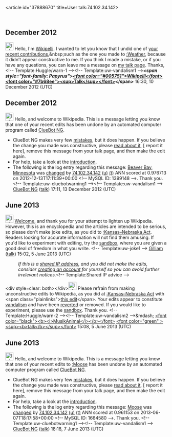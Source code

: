 <article id="37888670" title=User talk:74.102.34.142>
	<talkpage id="37888670" title="User talk:74.102.34.142">

== December 2012 ==

[[File:Information.svg|25px|alt=|link=]] Hello, I'm [[User:Wikipelli|Wikipelli]]. I wanted to let you know that I undid one of [[Special:Contributions/74.102.34.142|your recent contributions]],&amp;nbsp;such as the one you made to [[:Weather]], because it didn’t appear constructive to me. If you think I made a mistake, or if you have any questions, you can leave me a message on [[User_talk:Wikipelli|my talk page]]. Thanks, &lt;!-- Template:Huggle/warn-1 --&gt;&lt;!-- Template:uw-vandalism1 --&gt;'''''&lt;span style=&quot;font-family: Papyrus&quot;&gt;[[User:Wikipelli|&lt;font color=&quot;#005751&quot;&gt;Wikipelli&lt;/font&gt;]] ''[[User talk:Wikipelli|&lt;font color=&quot;#7b68ee&quot;&gt;&lt;sup&gt;Talk&lt;/sup&gt;&lt;/font&gt;]]&lt;/span&gt;''' 16:30, 10 December 2012 (UTC)

== December 2012 ==
[[Image:Information.svg|left|25px|alt=|link=]] Hello, and welcome to Wikipedia. This is a message letting you know that one of your recent edits has been undone by an automated computer program called [[User:ClueBot NG|ClueBot NG]].
{{clear}}
* ClueBot NG makes very few [[User:ClueBot NG#Information About False Positives|mistakes]], but it does happen. If you believe the change you made was constructive, please [[User:ClueBot NG#Information About False Positives|read about it]], [{{User:ClueBot NG/Warnings/FPReport|1399148}} report it here], remove this message from your talk page, and then make the edit again.
* For help, take a look at the [[Wikipedia:Introduction|introduction]].
* The following is the log entry regarding this message: [[Beaver Bay, Minnesota]] was [http://en.wikipedia.org/w/index.php?title=Beaver+Bay%2C+Minnesota&amp;diff=527882551&amp;oldid=526341027 changed] by [[Special:Contributions/74.102.34.142|74.102.34.142]] [[User:74.102.34.142|(u)]] [[User talk:74.102.34.142|(t)]] ANN scored at 0.976713 on 2012-12-13T17:11:39+00:00 &lt;!-- MySQL ID: 1399148 --&gt;. Thank you. &lt;!-- Template:uw-cluebotwarning1 --&gt;&lt;!-- Template:uw-vandalism1 --&gt; [[User:ClueBot NG|ClueBot NG]] ([[User talk:ClueBot NG|talk]]) 17:11, 13 December 2012 (UTC)

== June 2013 ==
[[Image:Information.svg|25px|alt=Information icon]] [[Wikipedia:Introduction|Welcome]], and thank you for your attempt to lighten up Wikipedia. However, this is an encyclopedia and the articles are intended to be serious, so please don't make joke edits, as you did to [[:Kansas–Nebraska Act]]. Readers looking for accurate information will not find them amusing. If you'd like to experiment with editing, try the [[Wikipedia:Sandbox|sandbox]], where you are given a good deal of freedom in what you write.   &lt;!-- Template:uw-joke1 --&gt; [[User:Gilliam|Gilliam]] ([[User talk:Gilliam|talk]]) 15:02, 5 June 2013 (UTC)
:''If this is a [[Network address translation|shared IP address]], and you did not make the edits, consider [[Wikipedia:Why create an account?|creating an account]] for yourself so you can avoid further irrelevant notices.''&lt;!-- Template:Shared IP advice --&gt;

&lt;div style=clear: both&gt;&lt;/div&gt;[[File:Information.svg|25px|alt=Information icon]] Please refrain from making unconstructive edits to Wikipedia, as you did at [[:Kansas–Nebraska Act]] with &lt;span class=&quot;plainlinks&quot;&gt;[http://en.wikipedia.org/wiki/Kansas%e2%80%93Nebraska_Act?diff=558456004 this edit]&lt;/span&gt;. Your edits appear to constitute [[Wikipedia:Vandalism|vandalism]] and have been [[Help:Reverting|reverted]] or removed. If you would like to experiment, please use the [[Wikipedia:Sandbox|sandbox]]. Thank you. &lt;!-- Template:Huggle/warn-2 --&gt;&lt;!-- Template:uw-vandalism2 --&gt;&amp;mdash; [[User:MusikAnimal|&lt;font color=&quot;black&quot;&gt;&lt;b&gt;&lt;i&gt;MusikAnimal&lt;/i&gt;&lt;/b&gt;&lt;/font&gt;]] [[User talk:MusikAnimal|&lt;font color=&quot;green&quot; &gt;&lt;sup&gt;&lt;b&gt;talk&lt;/b&gt;&lt;/sup&gt;&lt;/font&gt;]] 15:08, 5 June 2013 (UTC)

== June 2013 ==
[[Image:Information.svg|left|25px|alt=|link=]] Hello, and welcome to Wikipedia. This is a message letting you know that one of your recent edits to [[:Moose]] has been undone by an automated computer program called [[User:ClueBot NG|ClueBot NG]].
{{clear}}
* ClueBot NG makes very few [[User:ClueBot NG#Information About False Positives|mistakes]], but it does happen. If you believe the change you made was constructive, please [[User:ClueBot NG#Information About False Positives|read about it]], [{{User:ClueBot NG/Warnings/FPReport|1664580}} report it here], remove this message from your talk page, and then make the edit again.
* For help, take a look at the [[Wikipedia:Introduction|introduction]].
* The following is the log entry regarding this message: [[Moose]] was [http://en.wikipedia.org/w/index.php?title=Moose&amp;diff=558792300&amp;oldid=558531014 changed] by [[Special:Contributions/74.102.34.142|74.102.34.142]] [[User:74.102.34.142|(u)]] [[User talk:74.102.34.142|(t)]] ANN scored at 0.961153 on 2013-06-07T18:17:58+00:00 &lt;!-- MySQL ID: 1664580 --&gt;. Thank you. &lt;!-- Template:uw-cluebotwarning1 --&gt;&lt;!-- Template:uw-vandalism1 --&gt; [[User:ClueBot NG|ClueBot NG]] ([[User talk:ClueBot NG|talk]]) 18:18, 7 June 2013 (UTC)
	</talkpage>
</article>